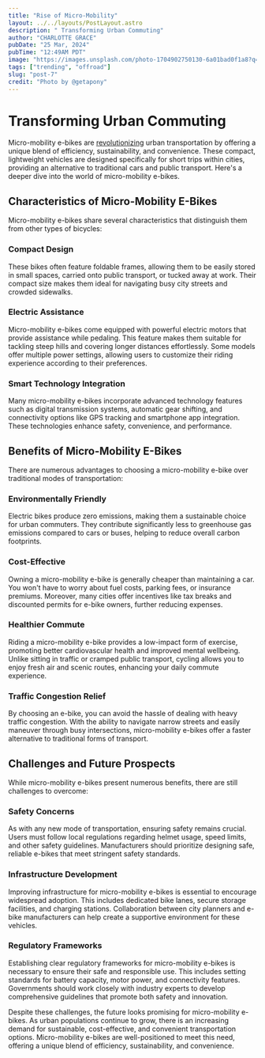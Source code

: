 ```yaml
---
title: "Rise of Micro-Mobility"
layout: ../../layouts/PostLayout.astro
description: " Transforming Urban Commuting"
author: "CHARLOTTE GRACE"
pubDate: "25 Mar, 2024"
pubTime: "12:49AM PDT"
image: "https://images.unsplash.com/photo-1704902750130-6a01bad0f1a8?q=80&w=1740&auto=format&fit=crop&ixlib=rb-4.0.3&ixid=M3wxMjA3fDB8MHxwaG90by1wYWdlfHx8fGVufDB8fHx8fA%3D%3D"
tags: ["trending", "offroad"]
slug: "post-7"
credit: "Photo by @getapony"
---
```


# Transforming Urban Commuting

Micro-mobility e-bikes are [revolutionizing](https://www.mckinsey.com/industries/automotive-and-assembly/our-insights/the-two-wheeled-commute-micromobility-and-your-future) urban transportation by offering a unique blend of efficiency, sustainability, and convenience. These compact, lightweight vehicles are designed specifically for short trips within cities, providing an alternative to traditional cars and public transport. Here's a deeper dive into the world of micro-mobility e-bikes.

## Characteristics of Micro-Mobility E-Bikes

Micro-mobility e-bikes share several characteristics that distinguish them from other types of bicycles:

### Compact Design

These bikes often feature foldable frames, allowing them to be easily stored in small spaces, carried onto public transport, or tucked away at work. Their compact size makes them ideal for navigating busy city streets and crowded sidewalks.

### Electric Assistance

Micro-mobility e-bikes come equipped with powerful electric motors that provide assistance while pedaling. This feature makes them suitable for tackling steep hills and covering longer distances effortlessly. Some models offer multiple power settings, allowing users to customize their riding experience according to their preferences.

### Smart Technology Integration

Many micro-mobility e-bikes incorporate advanced technology features such as digital transmission systems, automatic gear shifting, and connectivity options like GPS tracking and smartphone app integration. These technologies enhance safety, convenience, and performance.

## Benefits of Micro-Mobility E-Bikes

There are numerous advantages to choosing a micro-mobility e-bike over traditional modes of transportation:

### Environmentally Friendly

Electric bikes produce zero emissions, making them a sustainable choice for urban commuters. They contribute significantly less to greenhouse gas emissions compared to cars or buses, helping to reduce overall carbon footprints.

### Cost-Effective

Owning a micro-mobility e-bike is generally cheaper than maintaining a car. You won't have to worry about fuel costs, parking fees, or insurance premiums. Moreover, many cities offer incentives like tax breaks and discounted permits for e-bike owners, further reducing expenses.

### Healthier Commute

Riding a micro-mobility e-bike provides a low-impact form of exercise, promoting better cardiovascular health and improved mental wellbeing. Unlike sitting in traffic or cramped public transport, cycling allows you to enjoy fresh air and scenic routes, enhancing your daily commute experience.

### Traffic Congestion Relief

By choosing an e-bike, you can avoid the hassle of dealing with heavy traffic congestion. With the ability to navigate narrow streets and easily maneuver through busy intersections, micro-mobility e-bikes offer a faster alternative to traditional forms of transport.

## Challenges and Future Prospects

While micro-mobility e-bikes present numerous benefits, there are still challenges to overcome:

### Safety Concerns

As with any new mode of transportation, ensuring safety remains crucial. Users must follow local regulations regarding helmet usage, speed limits, and other safety guidelines. Manufacturers should prioritize designing safe, reliable e-bikes that meet stringent safety standards.

### Infrastructure Development

Improving infrastructure for micro-mobility e-bikes is essential to encourage widespread adoption. This includes dedicated bike lanes, secure storage facilities, and charging stations. Collaboration between city planners and e-bike manufacturers can help create a supportive environment for these vehicles.

### Regulatory Frameworks

Establishing clear regulatory frameworks for micro-mobility e-bikes is necessary to ensure their safe and responsible use. This includes setting standards for battery capacity, motor power, and connectivity features. Governments should work closely with industry experts to develop comprehensive guidelines that promote both safety and innovation.

Despite these challenges, the future looks promising for micro-mobility e-bikes. As urban populations continue to grow, there is an increasing demand for sustainable, cost-effective, and convenient transportation options. Micro-mobility e-bikes are well-positioned to meet this need, offering a unique blend of efficiency, sustainability, and convenience.
